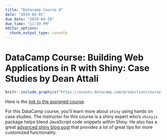 ```yaml
---
title: "Datacamp Course 4"
date: "2019-04-01"
due_date: "2019-04-16"
due_time: "11:59 PM"
editor_options: 
  chunk_output_type: console
---
```


# DataCamp Course: Building Web Applications in R with Shiny: Case Studies by Dean Attali


```r
knitr::include_graphics("https://assets.datacamp.com/production/course_3805/shields/original/shield_image_course_3805_20180131-12-kwbbfq?1517372954")
```

Here is the [link to the assigned course](https://www.datacamp.com/enterprise/dsba5122-visual-analytics-58036aae-d5c5-424e-aa2a-eab645c8a12a/assignments/42167).

For this DataCamp course, you'll learn more about `shiny` using hands on case studies. The instructor for this course is a shiny expert who's `shinyjs` package helps blend JavaScript code snippets within Shiny. He also has a great [advanced shiny blog post](https://deanattali.com/blog/advanced-shiny-tips/) that provides a lot of great tips for more customized functionality.
